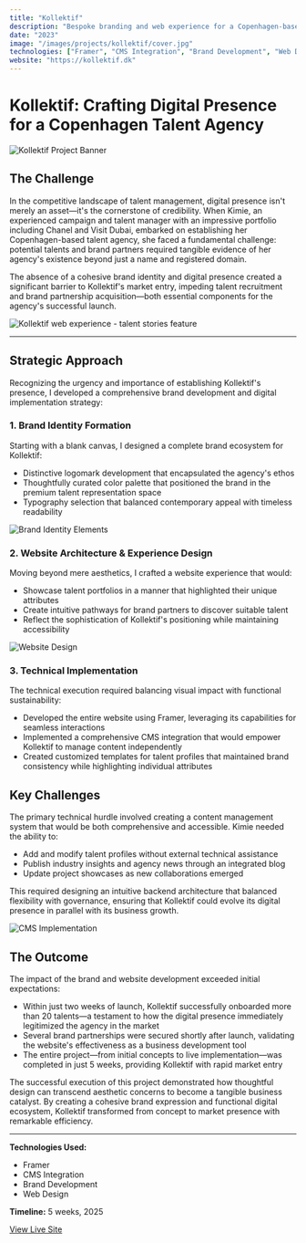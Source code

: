 ```yaml
---
title: "Kollektif"
description: "Bespoke branding and web experience for a Copenhagen-based talent agency merging Scandinavian minimalism with global creativity"
date: "2023"
image: "/images/projects/kollektif/cover.jpg"
technologies: ["Framer", "CMS Integration", "Brand Development", "Web Design"]
website: "https://kollektif.dk"
---
```

# Kollektif: Crafting Digital Presence for a Copenhagen Talent Agency

![Kollektif Project Banner](/images/projects/kollektif/banner.jpg "Kollektif Project Banner")


## The Challenge

In the competitive landscape of talent management, digital presence isn't merely an asset—it's the cornerstone of credibility. When Kimie, an experienced campaign and talent manager with an impressive portfolio including Chanel and Visit Dubai, embarked on establishing her Copenhagen-based talent agency, she faced a fundamental challenge: potential talents and brand partners required tangible evidence of her agency's existence beyond just a name and registered domain.

The absence of a cohesive brand identity and digital presence created a significant barrier to Kollektif's market entry, impeding talent recruitment and brand partnership acquisition—both essential components for the agency's successful launch.

![Kollektif web experience - talent stories feature](/images/projects/kollektif/feature1.jpg "Kollektif web experience - talent stories feature")

--------------------------------

## Strategic Approach

Recognizing the urgency and importance of establishing Kollektif's presence, I developed a comprehensive brand development and digital implementation strategy:

### 1. Brand Identity Formation

Starting with a blank canvas, I designed a complete brand ecosystem for Kollektif:

- Distinctive logomark development that encapsulated the agency's ethos
- Thoughtfully curated color palette that positioned the brand in the premium talent representation space
- Typography selection that balanced contemporary appeal with timeless readability

![Brand Identity Elements](/images/projects/kollektif/brand-identity.jpg "Brand Identity Elements")

### 2. Website Architecture & Experience Design

Moving beyond mere aesthetics, I crafted a website experience that would:

- Showcase talent portfolios in a manner that highlighted their unique attributes
- Create intuitive pathways for brand partners to discover suitable talent
- Reflect the sophistication of Kollektif's positioning while maintaining accessibility

![Website Design](/images/projects/kollektif/website-design.jpg "Website Design")

### 3. Technical Implementation

The technical execution required balancing visual impact with functional sustainability:

- Developed the entire website using Framer, leveraging its capabilities for seamless interactions
- Implemented a comprehensive CMS integration that would empower Kollektif to manage content independently
- Created customized templates for talent profiles that maintained brand consistency while highlighting individual attributes

## Key Challenges

The primary technical hurdle involved creating a content management system that would be both comprehensive and accessible. Kimie needed the ability to:

- Add and modify talent profiles without external technical assistance
- Publish industry insights and agency news through an integrated blog
- Update project showcases as new collaborations emerged

This required designing an intuitive backend architecture that balanced flexibility with governance, ensuring that Kollektif could evolve its digital presence in parallel with its business growth.

![CMS Implementation](/images/projects/kollektif/cms-implementation.jpg "CMS Implementation")

## The Outcome

The impact of the brand and website development exceeded initial expectations:

- Within just two weeks of launch, Kollektif successfully onboarded more than 20 talents—a testament to how the digital presence immediately legitimized the agency in the market
- Several brand partnerships were secured shortly after launch, validating the website's effectiveness as a business development tool
- The entire project—from initial concepts to live implementation—was completed in just 5 weeks, providing Kollektif with rapid market entry

The successful execution of this project demonstrated how thoughtful design can transcend aesthetic concerns to become a tangible business catalyst. By creating a cohesive brand expression and functional digital ecosystem, Kollektif transformed from concept to market presence with remarkable efficiency.

---

**Technologies Used:**
- Framer
- CMS Integration
- Brand Development
- Web Design

**Timeline:** 5 weeks, 2025

[View Live Site](https://kollektif.dk)